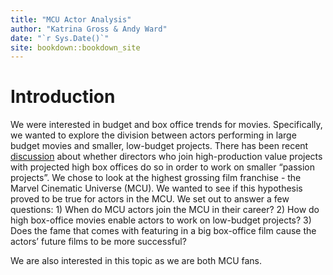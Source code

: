 ```yaml
--- 
title: "MCU Actor Analysis"
author: "Katrina Gross & Andy Ward"
date: "`r Sys.Date()`"
site: bookdown::bookdown_site
---
```


# Introduction

We were interested in budget and box office trends for movies. Specifically, we wanted to explore the division between actors performing in large budget movies and smaller, low-budget projects. There has been recent [discussion](https://www.newyorker.com/culture/the-front-row/2022-oscar-predictions-who-will-win-versus-who-should) about whether directors who join high-production value projects with projected high box offices do so in order to work on smaller “passion projects”. We chose to look at the highest grossing film franchise - the Marvel Cinematic Universe (MCU). We wanted to see if this hypothesis proved to be true for actors in the MCU. We set out to answer a few questions: 1) When do MCU actors join the MCU in their career? 2) How do high box-office movies enable actors to work on low-budget projects? 3) Does the fame that comes with featuring in a big box-office film cause the actors' future films to be more successful?

We are also interested in this topic as we are both MCU fans.
